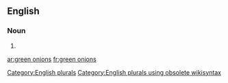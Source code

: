 
==English==

===Noun===
{{head|en}}

# {{plural of|green onion}}

[[Category:English plurals]][[Category:English plurals using obsolete wikisyntax]]

[[ar:green onions]]
[[fr:green onions]]